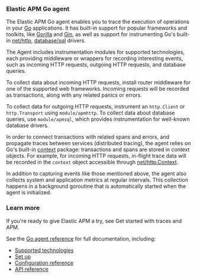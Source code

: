 
### Elastic APM Go agent

The Elastic APM Go agent enables you to trace the execution of operations in your [Go](https://golang.org/)
applications.
It has built-in support for popular frameworks and toolkits,
like [Gorilla](http://www.gorillatoolkit.org/) and [Gin](https://gin-gonic.com/),
as well as support for instrumenting Go's built-in [net/http](https://golang.org/pkg/net/http/),
[database/sql](https://golang.org/pkg/database/sql/) drivers.

The Agent includes instrumentation modules for supported technologies,
each providing middleware or wrappers for recording interesting events, such as incoming HTTP requests, outgoing HTTP requests, and database queries.

To collect data about incoming HTTP requests, install router middleware for one of the supported web frameworks.
Incoming requests will be recorded as transactions, along with any related panics or errors.

To collect data for outgoing HTTP requests, instrument an `http.Client` or `http.Transport` using `module/apmhttp`.
To collect data about database queries, use `module/apmsql`,
which provides instrumentation for well-known database drivers.

In order to connect transactions with related spans and errors, and propagate traces between services (distributed tracing),
the agent relies on Go's built-in [context](https://golang.org/pkg/context/) package:
transactions and spans are stored in context objects.
For example, for incoming HTTP requests, in-flight trace data will be recorded in the `context` object accessible through
[net/http.Context](https://golang.org/pkg/net/http/#Request.Context).

In addition to capturing events like those mentioned above,
the agent also collects system and application metrics at regular intervals.
This collection happens in a background goroutine that is automatically started when the agent is initialized.

### Learn more

If you're ready to give Elastic APM a try, see <DocLink id="serverlessObservabilityApmGetStarted">Get started with traces and APM</DocLink>.

See the [Go agent reference](https://www.elastic.co/guide/en/apm/agent/go/current/introduction.html) for full documentation, including:

* [Supported technologies](https://www.elastic.co/guide/en/apm/agent/go/current/supported-tech.html)
* [Set up](https://www.elastic.co/guide/en/apm/agent/go/current/getting-started.html)
* [Configuration reference](https://www.elastic.co/guide/en/apm/agent/go/current/configuration.html)
* [API reference](https://www.elastic.co/guide/en/apm/agent/go/current/api.html)


<APMAgentWarning />